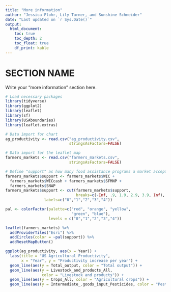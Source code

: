 ```yaml
---
title: "More information"
author: "Jessica Flohr, Lily Turner, and Sunshine Schneider"
date: "Last updated on `r Sys.Date()`"
output:
  html_document:
    toc: true
    toc_depth: 2
    toc_float: true
    df_print: kable
---
```


<!--
Comments in HTML are like this! 
-->

# SECTION NAME

Write your "more information" section here.

```r
# Load necessary packages
library(tidyverse)
library(ggplot2)
library(leaflet)
library(sf)
library(USAboundaries)
library(leaflet.extras)

# Data import for chart
ag_productivity <- read.csv("ag_productivity.csv",
                            stringsAsFactors=FALSE)

# Data import for the leaflet map
farmers_markets <- read.csv("farmers_markets.csv",
                            stringsAsFactors=FALSE)

# Define "support" as how many food assistance programs a market accepts as payment
farmers_markets$support <- farmers_markets$WIC +
  farmers_markets$WICcash + farmers_markets$SFMNP +
  farmers_markets$SNAP
farmers_markets$support <- cut(farmers_markets$support, 
                               breaks=c(-Inf, .9, 1.9, 2.9, 3.9, Inf), 
                 labels=c("0","1","2","3","4"))

pal <- colorFactor(palette=c("red", "orange", "yellow",
                             "green", "blue"),
                   levels = c("0","1","2","3","4"))

```

```r
leaflet(farmers_markets) %>% 
  addProviderTiles("Esri") %>% 
  addCircles(color = ~pal(support)) %>%
  addResetMapButton()
```

```r
ggplot(ag_productivity, aes(x = Year)) +
  labs(title = "US Agricultural Productivity", 
       x = "Year", y = "Productivity increase per year") +
  geom_line(aes(y = Total_output, color = "Total output")) +
  geom_line(aes(y = Livestock_and_products_All, 
                color = "Livestock and products")) +
  geom_line(aes(y = Crops_All, color = "Agricultural crops")) +
  geom_line(aes(y = Intermediate_.goods_input_Pesticides, color = "Pesticides"))

```
